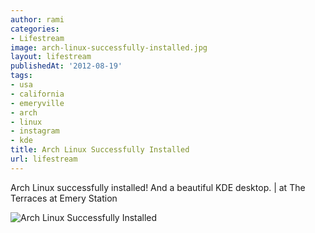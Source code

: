 ```yaml
---
author: rami
categories:
- Lifestream
image: arch-linux-successfully-installed.jpg
layout: lifestream
publishedAt: '2012-08-19'
tags:
- usa
- california
- emeryville
- arch
- linux
- instagram
- kde
title: Arch Linux Successfully Installed
url: lifestream
---
```


Arch Linux successfully installed! And a beautiful KDE desktop. | at The Terraces at Emery Station

![Arch Linux Successfully Installed](/assets/images/content/lifestream/arch-linux-successfully-installed.jpg)